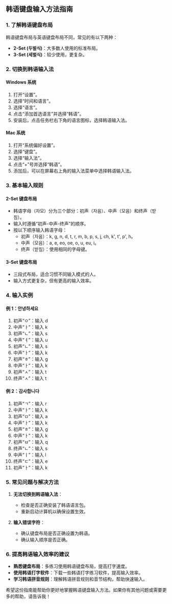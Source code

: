 ## 韩语键盘输入方法指南

### 1. 了解韩语键盘布局

韩语键盘布局与英语键盘布局不同，常见的有以下两种：

- **2-Set (두벌식)**：大多数人使用的标准布局。
- **3-Set (세벌식)**：较少使用，更复杂。

### 2. 切换到韩语输入法

#### Windows 系统

1. 打开“设置”。
2. 选择“时间和语言”。
3. 选择“语言”。
4. 点击“添加首选语言”并选择“韩语”。
5. 安装后，点击任务栏右下角的语言图标，选择韩语输入法。

#### Mac 系统

1. 打开“系统偏好设置”。
2. 选择“键盘”。
3. 选择“输入法”。
4. 点击“+”号并选择“韩语”。
5. 添加后，可以在屏幕右上角的输入法菜单中选择韩语输入法。

### 3. 基本输入规则

#### 2-Set 键盘布局

- 韩语字母（자모）分为三个部分：初声（자음）、中声（모음）和终声（받침）。
- 输入时遵循“初声-中声-终声”的顺序。
- 按以下顺序输入韩语字母：
  - 初声（자음）：k, g, n, d, t, r, m, b, p, s, j, ch, k', t', p', h。
  - 中声（모음）：a, e, eo, oe, o, u, eu, i。
  - 终声（받침）：使用相同的字母键。

#### 3-Set 键盘布局

- 三段式布局，适合习惯不同输入模式的人。
- 输入方式更复杂，但有更高的输入效率。

### 4. 输入实例

#### 例 1：안녕하세요

1. 初声“ㅇ”：输入 d
2. 中声“ㅏ”：输入 k
3. 初声“ㄴ”：输入 s
4. 中声“ㅕ”：输入 u
5. 初声“ㄴ”：输入 s
6. 中声“ㅏ”：输入 k
7. 初声“ㅎ”：输入 g
8. 中声“ㅏ”：输入 k
9. 初声“ㅅ”：输入 t
10. 终声“ㅅ”：输入 t

#### 例 2：감사합니다

1. 初声“ㄱ”：输入 r
2. 中声“ㅏ”：输入 k
3. 初声“ㅁ”：输入 a
4. 中声“ㅏ”：输入 k
5. 初声“ㅎ”：输入 g
6. 中声“ㅏ”：输入 k
7. 初声“ㅂ”：输入 q
8. 终声“ㄴ”：输入 s
9. 中声“ㅣ”：输入 l
10. 终声“ㄷ”：输入 e
11. 初声“ㅏ”：输入 k

### 5. 常见问题与解决方法

1. **无法切换到韩语输入法**：
   - 检查是否正确安装了韩语语言包。
   - 重新启动计算机以确保设置生效。

2. **输入错误字符**：
   - 确认键盘布局是否正确设置为韩语。
   - 确认输入顺序是否正确。

### 6. 提高韩语输入效率的建议

- **熟悉键盘布局**：多练习使用韩语键盘布局，提高打字速度。
- **使用韩语打字软件**：下载一些韩语打字练习软件，提高输入效率。
- **学习韩语拼音规则**：理解韩语拼音规则和音节结构，帮助快速输入。

希望这份指南能帮助你更好地掌握韩语键盘输入方法。如果你有其他问题或需要更多的帮助，请告诉我！
